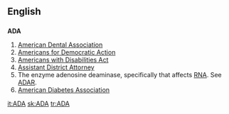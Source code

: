 {{also|ada|Ada|āda}}
==English==

==={{initialism}}===
'''ADA'''

# [[w:American Dental Association|American Dental Association]]
# [[w:Americans for Democratic Action|Americans for Democratic Action]]
# [[w:Americans with Disabilities Act|Americans with Disabilities Act]]
# [[w:Assistant District Attorney|Assistant District Attorney]]
# The enzyme adenosine deaminase, specifically that affects [[RNA]]. See [[ADAR]].
# [[w:American Diabetes Association|American Diabetes Association]]

[[it:ADA]]
[[sk:ADA]]
[[tr:ADA]]